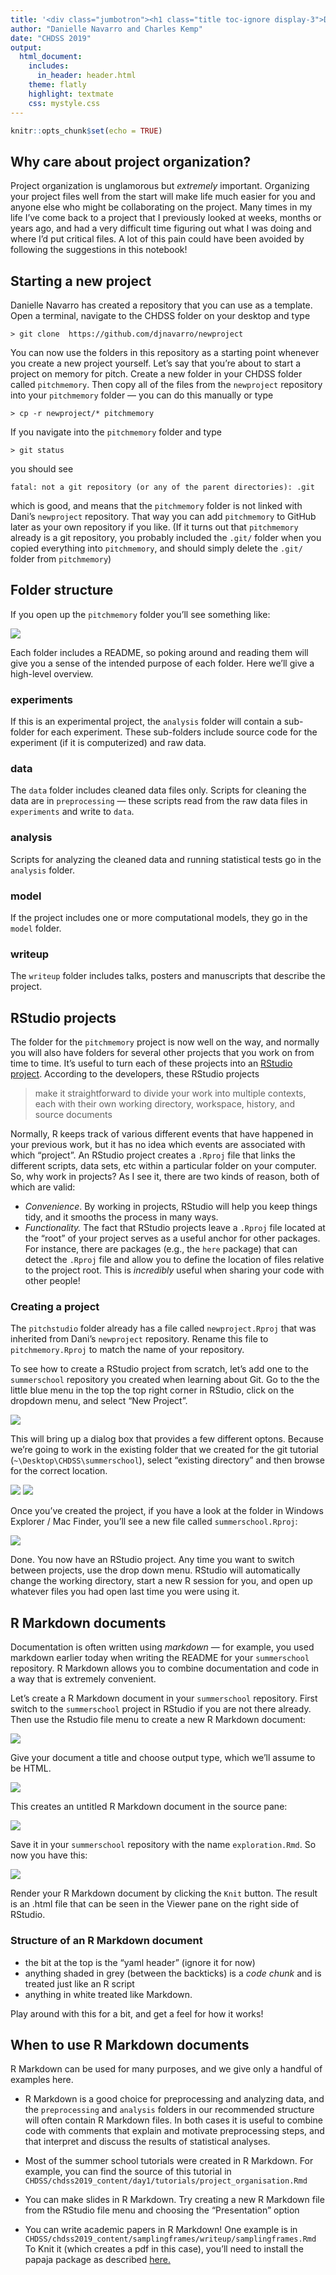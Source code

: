 ```yaml
---
title: '<div class="jumbotron"><h1 class="title toc-ignore display-3">Day 1: Project organization </h1></div>'
author: "Danielle Navarro and Charles Kemp"
date: "CHDSS 2019"
output:
  html_document:
    includes:
      in_header: header.html
    theme: flatly
    highlight: textmate
    css: mystyle.css
---
```


```r
knitr::opts_chunk$set(echo = TRUE)
```

## Why care about project organization? 

Project organization is unglamorous but *extremely* important. Organizing your project files well from the start will make life much easier for you and anyone else who might be collaborating on the project. Many times in my life I've come back to a project that I previously looked at weeks, months or years ago, and had a very difficult time figuring out what I was doing and where I'd put critical files. A lot of this pain could have been avoided by following the suggestions in this notebook! 

## Starting a new project

Danielle Navarro has created a repository that you can use as a template. Open a terminal, navigate to the CHDSS folder on your desktop and type

```{}
> git clone  https://github.com/djnavarro/newproject
```

You can now use the folders in this repository as a starting point whenever you create a new project yourself. Let's say that you're about to start a project on memory for pitch. Create a new folder in your CHDSS folder called `pitchmemory`. Then copy all of the files from the `newproject` repository into your `pitchmemory` folder --- you can do this manually or type 

```{}
> cp -r newproject/* pitchmemory
```

If you navigate into the `pitchmemory` folder and type 

```{}
> git status
```

you should see

```{}
fatal: not a git repository (or any of the parent directories): .git
```

which is good, and means that the `pitchmemory` folder is not linked with Dani's `newproject` repository. That way you can add `pitchmemory` to GitHub later as your own repository if you like. (If it turns out that `pitchmemory` already is a git repository, you probably included the `.git/` folder when you copied everything into `pitchmemory`, and should simply delete the `.git/` folder from `pitchmemory`) 

## Folder structure
If you open up the `pitchmemory` folder you'll see something like:

![](./images/folderstructure1.png)

Each folder includes a README, so poking around and reading them will give you a sense of the intended purpose of each folder. Here we'll give a high-level overview.

### experiments
If this is an experimental project, the `analysis` folder will contain a sub-folder for each experiment. These sub-folders include source code for the experiment (if it is computerized) and raw data.

### data
The `data` folder includes cleaned data files only. Scripts for cleaning the data are in `preprocessing` --- these scripts read from the raw data files in `experiments` and write to `data`.

### analysis
Scripts for analyzing the cleaned data and running statistical tests go in the `analysis` folder. 

### model
If the project includes one or more computational models, they go in the `model` folder.

### writeup
The `writeup` folder includes talks, posters and manuscripts that describe the project.

## RStudio projects

The folder for the `pitchmemory` project is now well on the way, and normally you will also have folders for several other projects that you work on from time to time. It's useful to turn each of these projects into an [RStudio project](https://support.rstudio.com/hc/en-us/articles/200526207-Using-Projects). According to the developers, these RStudio projects

> make it straightforward to divide your work into multiple contexts, each with their own working directory, workspace, history, and source documents

Normally, R keeps track of various different events that have happened in your previous work, but it has no idea which events are associated with which "project". An RStudio project creates a `.Rproj` file that links the different scripts, data sets, etc within a particular folder on your computer. 
So, why work in projects? As I see it, there are two kinds of reason, both of which are valid:

- *Convenience*. By working in projects, RStudio will help you keep things tidy, and it smooths the process in many ways.
- *Functionality.* The fact that RStudio projects leave a `.Rproj` file located at the "root" of your project serves as a useful anchor for other packages. For instance, there are packages (e.g., the `here` package) that can detect the `.Rproj` file and allow you to define the location of files relative to the project root. This is 
*incredibly* useful when sharing your code with other people!

### Creating a project 

The `pitchstudio` folder already has a file called `newproject.Rproj` that was inherited from Dani's `newproject` repository. Rename this file to `pitchmemory.Rproj` to match the name of your repository. 

To see how to create a RStudio project from scratch, let's add one to the `summerschool` repository you created when learning about Git. Go to the the little blue menu in the top the top right corner in RStudio, click on the dropdown menu, and select "New Project".

![](./images/new_rstudio_project1.jpg)

This will bring up a dialog box that provides a few different optons. Because we're going to work in the existing folder that we created for the git tutorial (`~\Desktop\CHDSS\summerschool`), select "existing directory" and then browse for the correct location. 


![](./images/new_rstudio_project2.jpg)
![](./images/new_rstudio_project3.jpg)


Once you've created the project, if you have a look at the folder in Windows Explorer / Mac Finder, you'll see a new file called `summerschool.Rproj`:

![](./images/new_rstudio_project4.jpg)

Done. You now have an RStudio project. Any time you want to switch between projects, use the drop down menu. RStudio will automatically change the working directory, start a new R session for you, and open up whatever files you had open last time you were using it. 


## R Markdown documents

Documentation is often written using *markdown* --- for example, you used markdown earlier today when writing the README for your `summerschool` repository. R Markdown allows you to combine documentation and code in a way that is extremely convenient. 

Let's create a R Markdown document in your `summerschool` repository. First switch to the `summerschool` project in RStudio if you are not there already. Then use the Rstudio file menu to create a new R Markdown document:

![](./images/new_rmarkdown.jpg)

Give your document a title and choose output type, which we'll assume to be HTML. 

![](./images/new_rmarkdown2.jpg)

This creates an untitled R Markdown document in the source pane:

![](./images/new_rmarkdown3.jpg)

Save it in your `summerschool` repository with the name `exploration.Rmd`. So now you have this:

![](./images/new_rmarkdown4.jpg)

Render your R Markdown document by clicking the `Knit` button. The result is an .html file that can be seen in the Viewer pane on the right side of RStudio.


### Structure of an R Markdown document

- the bit at the top is the "yaml header" (ignore it for now)
- anything shaded in grey (between the backticks) is a *code chunk* and is treated just like an R script
- anything in white treated like Markdown. 

Play around with this for a bit, and get a feel for how it works!

## When to use R Markdown documents

R Markdown can be used for many purposes, and we give only a handful of examples here.

- R Markdown is a good choice for preprocessing and analyzing data, and the `preprocessing` and `analysis` folders in our recommended structure will often contain R Markdown files. In both cases it is useful to combine code with comments that explain and motivate preprocessing steps, and that interpret and discuss the results of statistical analyses.

- Most of the summer school tutorials were created in R Markdown. For example, you can find the source of this tutorial in 
`CHDSS/chdss2019_content/day1/tutorials/project_organisation.Rmd`

- You can make slides in R Markdown. Try creating a new R Markdown file from the RStudio file menu and choosing the "Presentation" option

 - You can write academic papers in R Markdown! One example is in   `CHDSS/chdss2019_content/samplingframes/writeup/samplingframes.Rmd`   To Knit it (which creates a pdf in this case), you'll need to install the papaja package as described [here.](https://github.com/crsh/papaja)
 

